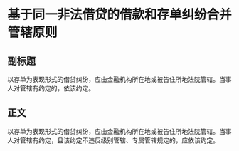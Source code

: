 # 基于同一非法借贷的借款和存单纠纷合并管辖原则
## 副标题
以存单为表现形式的借贷纠纷，应由金融机构所在地或被告住所地法院管辖。当事人对管辖有约定的，依该约定。
## 正文
以存单为表现形式的借贷纠纷，应由金融机构所在地或被告住所地法院管辖。当事人对管辖有约定，且该约定不违反级别管辖、专属管辖规定的，应依该约定。
